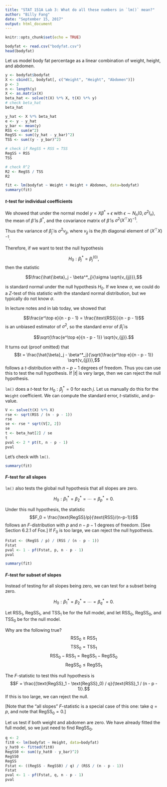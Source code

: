 ```yaml
---
title: "STAT 151A Lab 3: What do all these numbers in `lm()` mean?"
author: "Billy Fang"
date: "September 15, 2017"
output: html_document
---
```


```r
knitr::opts_chunk$set(echo = TRUE)
```


```r
bodyfat <- read.csv("bodyfat.csv")
head(bodyfat)
```

Let us model body fat percentage as a linear combination of weight, height, and abdomen.

```r
y <- bodyfat$bodyfat
X <- cbind(1, bodyfat[, c("Weight", "Height", "Abdomen")])
p <- 3
n <- length(y)
X <- as.matrix(X)
beta_hat <- solve(t(X) %*% X, t(X) %*% y)
# check beta_hat
beta_hat

y_hat <- X %*% beta_hat
e <- y - y_hat
y_bar <- mean(y)
RSS <- sum(e^2)
RegSS <- sum((y_hat - y_bar)^2)
TSS <- sum((y - y_bar)^2)

# check if RegSS + RSS = TSS
RegSS + RSS
TSS

# check R^2
R2 <- RegSS / TSS
R2
```

```r
fit <- lm(bodyfat ~ Weight + Height + Abdomen, data=bodyfat)
summary(fit)
```





#### $t$-test for individual coefficients

We showed that under the normal model $y = X\beta^* + \epsilon$
with $\epsilon \sim N_n(0, \sigma^2 I_n)$,
the mean of $\hat{\beta}$ is $\beta^*$, and
the covariance matrix of $\hat{\beta}$ is $\sigma^2 (X^\top X)^{-1}$.

Thus the variance of $\hat{\beta}_j$ is $\sigma^2 v_{jj}$,
where $v_{jj}$ is the $j$th diagonal element of $(X^\top X)^{-1}$.

Therefore, if we want to test the null hypothesis

$$H_0 : \beta_j^* = \beta_j^{(0)},$$
then the statistic

$$\frac{\hat{\beta}_j - \beta^*_j}{\sigma \sqrt{v_{jj}}},$$

is standard normal under the null hypothesis $H_0$.
If we knew $\sigma$, we could do a $Z$-test of this statistic
with the standard normal distribution, but we typically do not know $\sigma$.

In lecture notes and in lab today, we showed that

$$\frac{e^\top e}{n - p - 1} = \frac{\text{RSS}}{n - p - 1}$$
is an unbiased estimator of $\sigma^2$,
so the standard error of $\hat{\beta}_j$ is

$$\sqrt{\frac{e^\top e}{n - p - 1}} \sqrt{v_{jj}}.$$

It turns out (proof omitted) that
$$t = \frac{\hat{\beta}_j - \beta^*_j}{\sqrt{\frac{e^\top e}{n - p - 1}} \sqrt{v_{jj}}},$$
follows a $t$-distribution with $n - p - 1$ degrees of freedom.
Thus you can use this to test the null hypothesis. If $|t|$ is very large,
then we can reject the null hypothesis.



`lm()` does a $t$-test for $H_0 : \beta_j^* = 0$ for each $j$.
Let us manually do this for the `Weight` coefficient.
We can compute the standard error, $t$-statistic, and p-value.

```r
V <- solve(t(X) %*% X)
rse <- sqrt(RSS / (n - p - 1))
rse
se <- rse * sqrt(V[2, 2])
se
t <- beta_hat[2] / se
t
pval <- 2 * pt(t, n - p - 1)
pval
```

Let's check with `lm()`.

```r
summary(fit)
```


#### $F$-test for all slopes

`lm()` also tests the global null hypothesis that all slopes are zero.

$$H_0 : \beta^*_1 = \beta^*_2 = \cdots = \beta^*_p = 0.$$

Under this null hypothesis, the statistic
$$F_0 = \frac{\text{RegSS}/p}{\text{RSS}/(n-p-1)}$$
follows an $F$-distribution with $p$ and $n - p - 1$ degrees of freedom.
[See Section 6.2.1 of Fox.]
If $F_0$ is too large, we can reject the null hypothesis.

```r
Fstat <- (RegSS / p) / (RSS / (n - p - 1))
Fstat
pval <- 1 - pf(Fstat, p, n - p - 1)
pval
```

```r
summary(fit)
```

#### $F$-test for subset of slopes

Instead of testing for all slopes being zero, we can test for a subset being zero.

$$H_0 : \beta^*_1 = \beta^*_2 = \cdots = \beta^*_q = 0.$$

Let $\text{RSS}_1$, $\text{RegSS}_1$, and $\text{TSS}_1$ be for the full model,
and let $\text{RSS}_0$, $\text{RegSS}_0$, and $\text{TSS}_0$ be for the null model.

Why are the following true?
$$\text{RSS}_0 \ge \text{RSS}_1$$
$$\text{TSS}_0 = \text{TSS}_1$$
$$\text{RSS}_0 - \text{RSS}_1 = \text{RegSS}_1 - \text{RegSS}_0$$
$$\text{RegSS}_0 \le \text{RegSS}_1$$

The $F$-statistic to test this null hypothesis is
$$F = \frac{(\text{RegSS}_1 - \text{RegSS}_0) / q}{\text{RSS}_1 / (n - p - 1)}.$$
If this is too large, we can reject the null.

[Note that the "all slopes" $F$-statistic is a special case of this one: take $q = p$,
and note that $\text{RegSS}_0 = 0$.]

Let us test if both weight and abdomen are zero.
We have already fitted the full model, so we just need to find $\text{RegSS}_0$.

```r
q <- 2
fit0 <- lm(bodyfat ~ Height, data=bodyfat)
y_hat0 <- fitted(fit0)
RegSS0 <- sum((y_hat0 - y_bar)^2)
RegSS0
RegSS
Fstat <- ((RegSS - RegSS0) / q) / (RSS / (n - p - 1))
Fstat
pval <- 1 - pf(Fstat, q, n - p - 1)
pval
```

